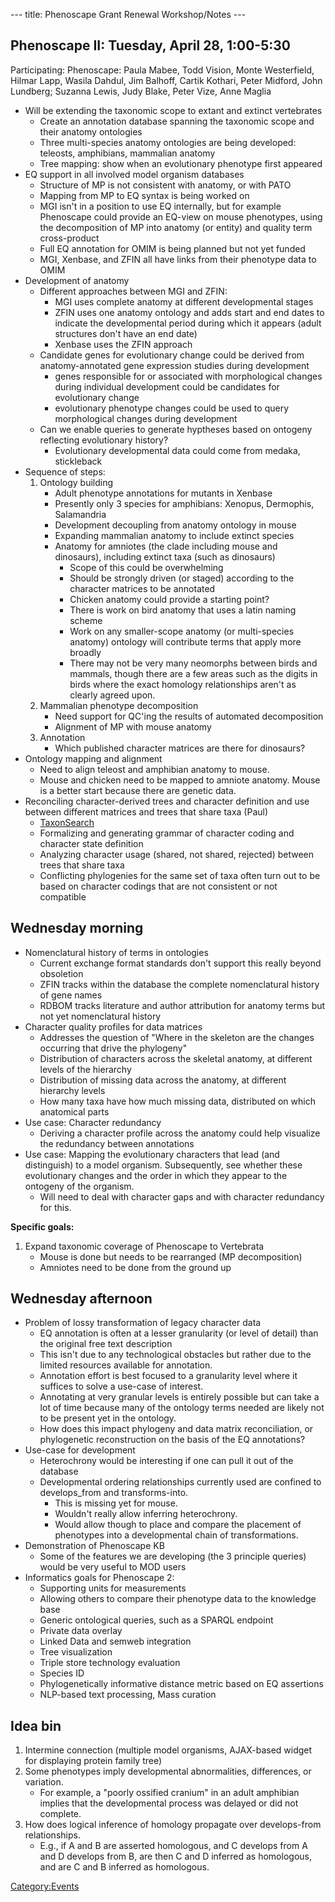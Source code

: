 ---
title: Phenoscape Grant Renewal Workshop/Notes
---

== Phenoscape II: Tuesday, April 28, 1:00-5:30 ==
Participating: Phenoscape: Paula Mabee, Todd Vision, Monte Westerfield, Hilmar Lapp, Wasila Dahdul, Jim Balhoff, Cartik Kothari, Peter Midford, John Lundberg; Suzanna Lewis, Judy Blake, Peter Vize, Anne Maglia

* Will be extending the taxonomic scope to extant and extinct vertebrates
** Create an annotation database spanning the taxonomic scope and their anatomy ontologies
** Three multi-species anatomy ontologies are being developed: teleosts, amphibians, mammalian anatomy
** Tree mapping: show when an evolutionary phenotype first appeared
* EQ support in all involved model organism databases
** Structure of MP is not consistent with anatomy, or with PATO
** Mapping from MP to EQ syntax is being worked on
** MGI isn't in a position to use EQ internally, but for example Phenoscape could provide an EQ-view on mouse phenotypes, using the decomposition of MP into anatomy (or entity) and quality term cross-product
** Full EQ annotation for OMIM is being planned but not yet funded
** MGI, Xenbase, and ZFIN all have links from their phenotype data to OMIM
* Development of anatomy
** Different approaches between MGI and ZFIN:
*** MGI uses complete anatomy at different developmental stages
*** ZFIN uses one anatomy ontology and adds start and end dates to indicate the developmental period during which it appears (adult structures don't have an end date)
*** Xenbase uses the ZFIN approach
** Candidate genes for evolutionary change could be derived from anatomy-annotated gene expression studies during development
*** genes responsible for or associated with morphological changes during individual development could be candidates for evolutionary change
*** evolutionary phenotype changes could be used to query morphological changes during development
** Can we enable queries to generate hyptheses based on ontogeny reflecting evolutionary history?
*** Evolutionary developmental data could come from medaka, stickleback
* Sequence of steps:
*# Ontology building
*#* Adult phenotype annotations for mutants in Xenbase
*#* Presently only 3 species for amphibians: Xenopus, Dermophis, Salamandria
*#* Development decoupling from anatomy ontology in mouse
*#* Expanding mammalian anatomy to include extinct species
*#* Anatomy for amniotes (the clade including mouse and dinosaurs), including extinct taxa (such as dinosaurs)
*#** Scope of this could be overwhelming
*#** Should be strongly driven (or staged) according to the character matrices to be annotated
*#** Chicken anatomy could provide a starting point?
*#** There is work on bird anatomy that uses a latin naming scheme
*#** Work on any smaller-scope anatomy (or multi-species anatomy) ontology will contribute terms that apply more broadly
*#** There may not be very many neomorphs between birds and mammals, though there are a few areas such as the digits in birds where the exact homology relationships aren't as clearly agreed upon.
*# Mammalian phenotype decomposition
*#* Need support for QC'ing the results of automated decomposition
*#* Alignment of MP with mouse anatomy
*# Annotation
*#* Which published character matrices are there for dinosaurs?
* Ontology mapping and alignment
** Need to align teleost and amphibian anatomy to mouse.
** Mouse and chicken need to be mapped to amniote anatomy. Mouse is a better start because there are genetic data.
* Reconciling character-derived trees and character definition and use between different matrices and trees that share taxa (Paul)
** [http://taxonsearch.org TaxonSearch]
** Formalizing and generating grammar of character coding and character state definition
** Analyzing character usage (shared, not shared, rejected) between trees that share taxa
** Conflicting phylogenies for the same set of taxa often turn out to be based on character codings that are not consistent or not compatible



== Wednesday morning ==

* Nomenclatural history of terms in ontologies
** Current exchange format standards don't support this really beyond obsoletion
** ZFIN tracks within the database the complete nomenclatural history of gene names
** RDBOM tracks literature and author attribution for anatomy terms but not yet nomenclatural history
* Character quality profiles for data matrices
** Addresses the question of "Where in the skeleton are the changes occurring that drive the phylogeny"
** Distribution of characters across the skeletal anatomy, at different levels of the hierarchy
** Distribution of missing data across the anatomy, at different hierarchy levels
** How many taxa have how much missing data, distributed on which anatomical parts
* Use case: Character redundancy
** Deriving a character profile across the anatomy could help visualize the redundancy between annotations
* Use case: Mapping the evolutionary characters that lead (and distinguish) to a model organism. Subsequently, see whether these evolutionary changes and the order in which they appear to the ontogeny of the organism.
** Will need to deal with character gaps and with character redundancy for this.

'''Specific goals:'''
# Expand taxonomic coverage of Phenoscape to Vertebrata
#* Mouse is done but needs to be rearranged (MP decomposition)
#* Amniotes need to be done from the ground up

== Wednesday afternoon ==

* Problem of lossy transformation of legacy character data
** EQ annotation is often at a lesser granularity (or level of detail) than the original free text description
** This isn't due to any technological obstacles but rather due to the limited resources available for annotation.
** Annotation effort is best focused to a granularity level where it suffices to solve a use-case of interest.
** Annotating at very granular levels is entirely possible but can take a lot of time because many of the ontology terms needed are likely not to be present yet in the ontology.
** How does this impact phylogeny and data matrix reconciliation, or phylogenetic reconstruction on the basis of the EQ annotations?
* Use-case for development
** Heterochrony would be interesting if one can pull it out of the database
** Developmental ordering relationships currently used are confined to develops_from and transforms-into.
*** This is missing yet for mouse.
*** Wouldn't really allow inferring heterochrony.
*** Would allow though to place and compare the placement of phenotypes into a developmental chain of transformations.
* Demonstration of Phenoscape KB
** Some of the features we are developing (the 3 principle queries) would be very useful to MOD users
* Informatics goals for Phenoscape 2:
** Supporting units for measurements
** Allowing others to compare their phenotype data to the knowledge base
** Generic ontological queries, such as a SPARQL endpoint
** Private data overlay
** Linked Data and semweb integration
** Tree visualization
** Triple store technology evaluation
** Species ID
** Phylogenetically informative distance metric based on EQ assertions
** NLP-based text processing, Mass curation

== Idea bin ==

# Intermine connection (multiple model organisms, AJAX-based widget for displaying protein family tree)
# Some phenotypes imply developmental abnormalities, differences, or variation.
#* For example, a "poorly ossified cranium" in an adult amphibian implies that the developmental process was delayed or did not complete.
# How does logical inference of homology propagate over develops-from relationships.
#* E.g., if A and B are asserted homologous, and C develops from A and D develops from B, are then C and D inferred as homologous, and are C and B inferred as homologous.

[[Category:Events]]